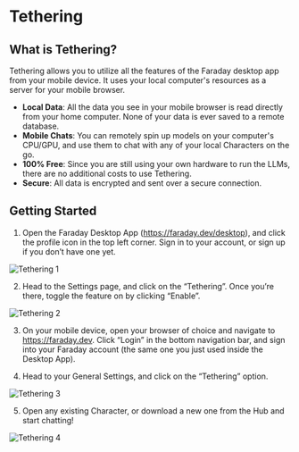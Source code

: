 # Tethering

## What is Tethering?

Tethering allows you to utilize all the features of the Faraday desktop app from your mobile device. It uses your local computer's resources as a server for your mobile browser.

- **Local Data**: All the data you see in your mobile browser is read directly from your home computer. None of your data is ever saved to a remote database.
- **Mobile Chats**: You can remotely spin up models on your computer's CPU/GPU, and use them to chat with any of your local Characters on the go.
- **100% Free**: Since you are still using your own hardware to run the LLMs, there are no additional costs to use Tethering.
- **Secure**: All data is encrypted and sent over a secure connection.

## Getting Started

1. Open the Faraday Desktop App (https://faraday.dev/desktop), and click the profile icon in the top left corner. Sign in to your account, or sign up if you don’t have one yet.

![Tethering 1](/images/tethering1.png)

2. Head to the Settings page, and click on the “Tethering”. Once you’re there, toggle the feature on by clicking “Enable”.

![Tethering 2](/images/tethering2.png)

3. On your mobile device, open your browser of choice and navigate to https://faraday.dev. Click “Login” in the bottom navigation bar, and sign into your Faraday account (the same one you just used inside the Desktop App).

4. Head to your General Settings, and click on the “Tethering” option.

![Tethering 3](/images/tethering3.png)

5. Open any existing Character, or download a new one from the Hub and start chatting!

![Tethering 4](/images/tethering4.png)
